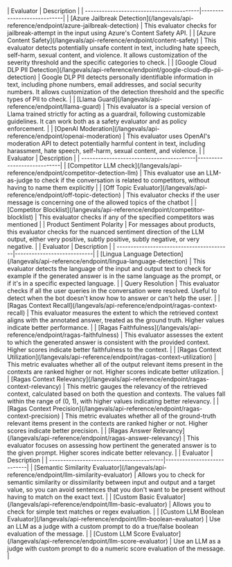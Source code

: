 <AccordionGroup>
  <Accordion title="Safety">
    | Evaluator                                | Description                |
    | -----------------------------------------|----------------------------|
    | [Azure Jailbreak Detection](/langevals/api-reference/endpoint/azure-jailbreak-detection) | This evaluator checks for jailbreak-attempt in the input using Azure's Content Safety API. |
    | [Azure Content Safety](/langevals/api-reference/endpoint/content-safety) | This evaluator detects potentially unsafe content in text, including hate speech, self-harm, sexual content, and violence. It allows customization of the severity threshold and the specific categories to check. |
    | [Google Cloud DLP PII Detection](/langevals/api-reference/endpoint/google-cloud-dlp-pii-detection) | Google DLP PII detects personally identifiable information in text, including phone numbers, email addresses, and social security numbers. It allows customization of the detection threshold and the specific types of PII to check. |
    | [Llama Guard](/langevals/api-reference/endpoint/llama-guard) | This evaluator is a special version of Llama trained strictly for acting as a guardrail, following customizable guidelines. It can work both as a safety evaluator and as policy enforcement. |
    | [OpenAI Moderation](/langevals/api-reference/endpoint/openai-moderation) | This evaluator uses OpenAI's moderation API to detect potentially harmful content in text, including harassment, hate speech, self-harm, sexual content, and violence. |
  </Accordion>
  <Accordion title="Policy">
    | Evaluator                                | Description                |
    | -----------------------------------------|----------------------------|
    | [Competitor LLM check](/langevals/api-reference/endpoint/competitor-detection-llm) | This evaluator use an LLM-as-judge to check if the conversation is related to competitors, without having to name them explicitly |
    | [Off Topic Evaluator](/langevals/api-reference/endpoint/off-topic-detection) | This evaluator checks if the user message is concerning one of the allowed topics of the chatbot |
    | [Competitor Blocklist](/langevals/api-reference/endpoint/competitor-blocklist) | This evaluator checks if any of the specified competitors was mentioned |
    | Product Sentiment Polarity | For messages about products, this evaluator checks for the nuanced sentiment direction of the LLM output, either very positive, subtly positive, subtly negative, or very negative. |
  </Accordion>
  <Accordion title="Quality">
    | Evaluator                                | Description                |
    | -----------------------------------------|----------------------------|
    | [Lingua Language Detection](/langevals/api-reference/endpoint/lingua-language-detection) | This evaluator detects the language of the input and output text to check for example if the generated answer is in the same language as the prompt, or if it's in a specific expected language. |
    | Query Resolution | This evaluator checks if all the user queries in the conversation were resolved. Useful to detect when the bot doesn't know how to answer or can't help the user.  |
    | [Ragas Context Recall](/langevals/api-reference/endpoint/ragas-context-recall) | This evaluator measures the extent to which the retrieved context aligns with the annotated answer, treated as the ground truth. Higher values indicate better performance. |
    | [Ragas Faithfulness](/langevals/api-reference/endpoint/ragas-faithfulness) | This evaluator assesses the extent to which the generated answer is consistent with the provided context. Higher scores indicate better faithfulness to the context. |
    | [Ragas Context Utilization](/langevals/api-reference/endpoint/ragas-context-utilization) | This metric evaluates whether all of the output relevant items present in the contexts are ranked higher or not. Higher scores indicate better utilization. |
    | [Ragas Context Relevancy](/langevals/api-reference/endpoint/ragas-context-relevancy) | This metric gauges the relevancy of the retrieved context, calculated based on both the question and contexts. The values fall within the range of (0, 1), with higher values indicating better relevancy. |
    | [Ragas Context Precision](/langevals/api-reference/endpoint/ragas-context-precision) | This metric evaluates whether all of the ground-truth relevant items present in the contexts are ranked higher or not. Higher scores indicate better precision. |
    | [Ragas Answer Relevancy](/langevals/api-reference/endpoint/ragas-answer-relevancy) | This evaluator focuses on assessing how pertinent the generated answer is to the given prompt. Higher scores indicate better relevancy. |

  </Accordion>
  <Accordion title="Custom">
    | Evaluator                                | Description                |
    | -----------------------------------------|----------------------------|
    | [Semantic Similarity Evaluator](/langevals/api-reference/endpoint/llm-similarity-evaluator) | Allows you to check for semantic similarity or dissimilarity between input and output and a target value, so you can avoid sentences that you don't want to be present without having to match on the exact text. |
    | [Custom Basic Evaluator](/langevals/api-reference/endpoint/llm-basic-evaluator) | Allows you to check for simple text matches or regex evaluation. |
    | [Custom LLM Boolean Evaluator](/langevals/api-reference/endpoint/llm-boolean-evaluator) | Use an LLM as a judge with a custom prompt to do a true/false boolean evaluation of the message. |
    | [Custom LLM Score Evaluator](/langevals/api-reference/endpoint/llm-score-evaluator) | Use an LLM as a judge with custom prompt to do a numeric score evaluation of the message. |
  </Accordion>
</AccordionGroup>